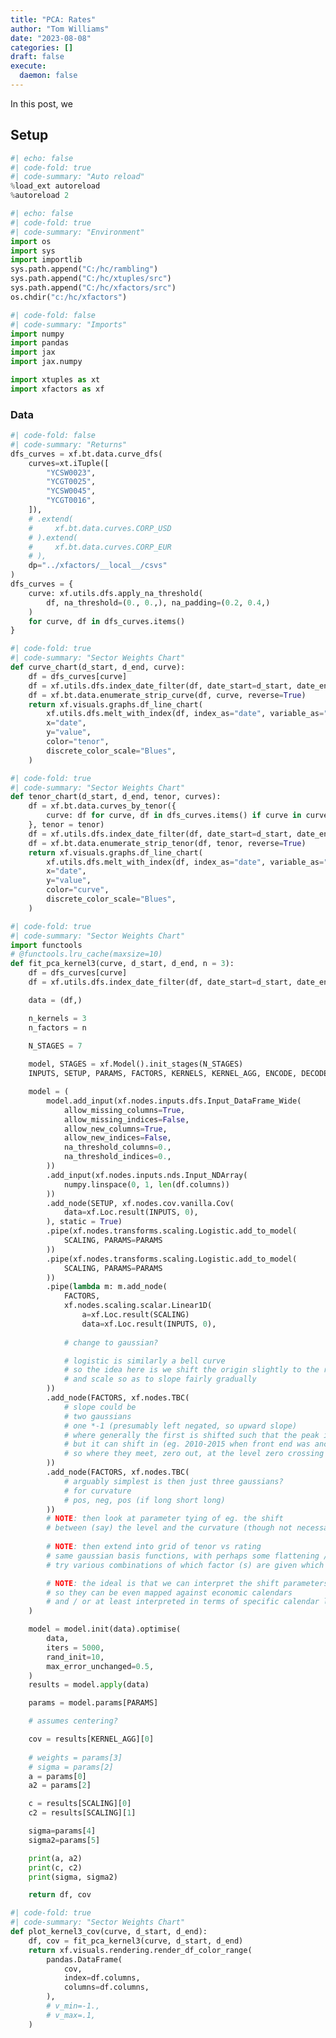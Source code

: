 ```yaml
---
title: "PCA: Rates"
author: "Tom Williams"
date: "2023-08-08"
categories: []
draft: false
execute:
  daemon: false
---
```


In this post, we 

## Setup

```python
#| echo: false
#| code-fold: true
#| code-summary: "Auto reload"
%load_ext autoreload
%autoreload 2
```

```python
#| echo: false
#| code-fold: true
#| code-summary: "Environment"
import os
import sys
import importlib
sys.path.append("C:/hc/rambling")
sys.path.append("C:/hc/xtuples/src")
sys.path.append("C:/hc/xfactors/src")
os.chdir("c:/hc/xfactors")
```

```python
#| code-fold: false
#| code-summary: "Imports"
import numpy
import pandas
import jax
import jax.numpy

import xtuples as xt
import xfactors as xf
```

### Data

```python
#| code-fold: false
#| code-summary: "Returns"
dfs_curves = xf.bt.data.curve_dfs(
    curves=xt.iTuple([
        "YCSW0023",
        "YCGT0025",
        "YCSW0045",
        "YCGT0016",
    ]),
    # .extend(
    #     xf.bt.data.curves.CORP_USD
    # ).extend(
    #     xf.bt.data.curves.CORP_EUR
    # ),
    dp="../xfactors/__local__/csvs"
)
dfs_curves = {
    curve: xf.utils.dfs.apply_na_threshold(
        df, na_threshold=(0., 0.,), na_padding=(0.2, 0.4,)
    )
    for curve, df in dfs_curves.items()
}
```


```python
#| code-fold: true
#| code-summary: "Sector Weights Chart"
def curve_chart(d_start, d_end, curve):
    df = dfs_curves[curve]
    df = xf.utils.dfs.index_date_filter(df, date_start=d_start, date_end=d_end)
    df = xf.bt.data.enumerate_strip_curve(df, curve, reverse=True)
    return xf.visuals.graphs.df_line_chart(
        xf.utils.dfs.melt_with_index(df, index_as="date", variable_as="tenor"),
        x="date",
        y="value",
        color="tenor",
        discrete_color_scale="Blues",
    )
```

```python
#| code-fold: true
#| code-summary: "Sector Weights Chart"
def tenor_chart(d_start, d_end, tenor, curves):
    df = xf.bt.data.curves_by_tenor({
        curve: df for curve, df in dfs_curves.items() if curve in curves
    }, tenor = tenor)
    df = xf.utils.dfs.index_date_filter(df, date_start=d_start, date_end=d_end)
    df = xf.bt.data.enumerate_strip_tenor(df, tenor, reverse=True)
    return xf.visuals.graphs.df_line_chart(
        xf.utils.dfs.melt_with_index(df, index_as="date", variable_as="curve"),
        x="date",
        y="value",
        color="curve",
        discrete_color_scale="Blues",
    )
```

```python
#| code-fold: true
#| code-summary: "Sector Weights Chart"
import functools
# @functools.lru_cache(maxsize=10)
def fit_pca_kernel3(curve, d_start, d_end, n = 3):
    df = dfs_curves[curve]
    df = xf.utils.dfs.index_date_filter(df, date_start=d_start, date_end=d_end)

    data = (df,)

    n_kernels = 3
    n_factors = n
    
    N_STAGES = 7

    model, STAGES = xf.Model().init_stages(N_STAGES)
    INPUTS, SETUP, PARAMS, FACTORS, KERNELS, KERNEL_AGG, ENCODE, DECODE = STAGES

    model = (
        model.add_input(xf.nodes.inputs.dfs.Input_DataFrame_Wide(
            allow_missing_columns=True,
            allow_missing_indices=False,
            allow_new_columns=True,
            allow_new_indices=False,
            na_threshold_columns=0.,
            na_threshold_indices=0.,
        ))
        .add_input(xf.nodes.inputs.nds.Input_NDArray(
            numpy.linspace(0, 1, len(df.columns))
        ))
        .add_node(SETUP, xf.nodes.cov.vanilla.Cov(
            data=xf.Loc.result(INPUTS, 0),
        ), static = True)
        .pipe(xf.nodes.transforms.scaling.Logistic.add_to_model(
            SCALING, PARAMS=PARAMS
        ))
        .pipe(xf.nodes.transforms.scaling.Logistic.add_to_model(
            SCALING, PARAMS=PARAMS
        ))
        .pipe(lambda m: m.add_node(
            FACTORS,
            xf.nodes.scaling.scalar.Linear1D(
                a=xf.Loc.result(SCALING)
                data=xf.Loc.result(INPUTS, 0),
            
            # change to gaussian?

            # logistic is similarly a bell curve
            # so the idea here is we shift the origin slightly to the right
            # and scale so as to slope fairly gradually
        ))
        .add_node(FACTORS, xf.nodes.TBC(
            # slope could be 
            # two gaussians
            # one *-1 (presumably left negated, so upward slope)
            # where generally the first is shifted such that the peak is outside of range
            # but it can shift in (eg. 2010-2015 when front end was anchored, so level moves were further out in the curve)
            # so where they meet, zero out, at the level zero crossing point
        ))
        .add_node(FACTORS, xf.nodes.TBC(
            # arguably simplest is then just three gaussians?
            # for curvature
            # pos, neg, pos (if long short long)
        ))
        # NOTE: then look at parameter tying of eg. the shift
        # between (say) the level and the curvature (though not necessarily: see 10-15)
        
        # NOTE: then extend into grid of tenor vs rating
        # same gaussian basis functions, with perhaps some flattening / constraint
        # try various combinations of which factor (s) are given which tenor / rating

        # NOTE: the ideal is that we can interpret the shift parameters in time terms
        # so they can be even mapped against economic calendars
        # and / or at least interpreted in terms of specific calendar locations
    )

    model = model.init(data).optimise(
        data,
        iters = 5000,
        rand_init=10, 
        max_error_unchanged=0.5,
    )
    results = model.apply(data)

    params = model.params[PARAMS]

    # assumes centering?

    cov = results[KERNEL_AGG][0]
    
    # weights = params[3]
    # sigma = params[2]
    a = params[0]
    a2 = params[2]

    c = results[SCALING][0]
    c2 = results[SCALING][1]

    sigma=params[4]
    sigma2=params[5]

    print(a, a2)
    print(c, c2)
    print(sigma, sigma2)

    return df, cov
```

```python
#| code-fold: true
#| code-summary: "Sector Weights Chart"
def plot_kernel3_cov(curve, d_start, d_end):
    df, cov = fit_pca_kernel3(curve, d_start, d_end)
    return xf.visuals.rendering.render_df_color_range(
        pandas.DataFrame(
            cov,
            index=df.columns,
            columns=df.columns,
        ),
        # v_min=-1.,
        # v_max=.1,
    )
```